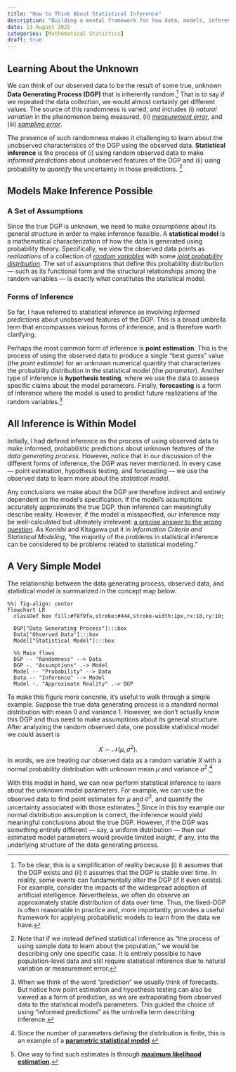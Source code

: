 ```yaml
---
title: "How to Think About Statistical Inference"
description: "Building a mental framework for how data, models, inference, and probability come together."
date: 13 August 2025
categories: [Mathematical Statistics]
draft: true
---
```


## Learning About the Unknown  

We can think of our observed data to be the result of some true, unknown **Data Generating Process (DGP)** that is inherently random.[^1] That is to say if we repeated the data collection, we would almost certainly get different values. The source of this randomness is varied, and includes (i) *natural variation* in the phenomenon being measured, (ii) *[measurement error](https://en.wikipedia.org/wiki/Observational_error)*, and (iii) *[sampling error](https://en.wikipedia.org/wiki/Sampling_error)*. 

The presence of such randomness makes it challenging to learn about the unobserved characteristics of the DGP using the observed data. **Statistical inference** is the process of (i) using random observed data to make *informed predictions* about unobserved features of the DGP and (ii) using probability to *quantify* the uncertainty in those predictions. [^2] 


## Models Make Inference Possible  

### A Set of Assumptions 

Since the true DGP is unknown, we need to make *assumptions* about its general structure in order to make inference feasible. A **statistical model** is a mathematical characterization of how the data is generated using probability theory. Specifically, we view the observed data points as *realizations* of a collection of *[random variables](https://en.wikipedia.org/wiki/Random_variable)* with some *[joint probability distribution](https://en.wikipedia.org/wiki/Joint_probability_distribution)*. The set of assumptions that define this probability distribution — such as its functional form and the structural relationships among the random variables — is exactly what constitutes the statistical model.

### Forms of Inference

So far, I have referred to statistical inference as involving *informed predictions* about unobserved features of the DGP. This is a broad umbrella term that encompasses various forms of inference, and is therefore worth clarifying. 

Perhaps the most common form of inference is **point estimation**. This is the process of using the observed data to produce a single "best guess" value (the *point estimate*) for an unknown numerical quantity that characterizes the probability distribution in the statistical model (the *parameter*). Another type of inference is **hypothesis testing**, where we use the data to assess specific claims about the model parameters. Finally, **forecasting** is a form of inference where the model is used to predict future realizations of the random variables.[^3]

## All Inference is Within Model  

Initially, I had defined inference as the process of using observed data to make informed, probabilistic predictions about unknown features of the *data generating process*. However, notice that in our discussion of the different forms of inference, the DGP was never mentioned. In every case — point estimation, hypothesis testing, and forecasting — we use the observed data to learn more about the *statistical model*. 

Any conclusions we make about the DGP are therefore indirect and entirely dependent on the model's specification. If the model's assumptions accurately approximate the true DGP, then inference can meaningfully describe reality. However, if the model is misspecified, our inference may be well-calculated but ultimately irrelevant: [a precise answer to the wrong question](https://statmodeling.stat.columbia.edu/2015/03/01/precise-answers-to-the-wrong-questions/). As Konishi and Kitagawa put it in *Information Criteria and Statistical Modeling*, "the majority of the problems in statistical inference can be considered to be problems related to statistical modeling." 

## A Very Simple Model  

The relationship between the data generating process, observed data, and statistical model is summarized in the concept map below. 

```mermaid
%%| fig-align: center
flowchart LR
  classDef box fill:#f8f9fa,stroke:#444,stroke-width:1px,rx:10,ry:10;

  DGP["Data Generating Process"]:::box
  Data["Observed Data"]:::box
  Model["Statistical Model"]:::box

  %% Main flows
  DGP -- "Randomness" --> Data
  DGP -. "Assumptions" .-> Model
  Model -- "Probability" --> Data
  Data -- "Inference" --> Model
  Model -. "Approximate Reality" .-> DGP
```

To make this figure more concrete, it's useful to walk through a simple example. Suppose the true data generating process is a standard normal distribution with mean $0$ and variance $1$. However, we don't actually know this DGP and thus need to make assumptions about its general structure. After analyzing the random observed data, one possible statistical model we could assert is

$$
X \sim \mathcal{N}(\mu, \sigma^2).
$$
In words, we are treating our observed data as a random variable $X$ with a normal probability distribution with unknown mean $\mu$ and variance $\sigma^2$.[^4] 

With this model in hand, we can now perform statistical inference to learn about the unknown model parameters. For example, we can use the observed data to find point estimates for $\mu$ and $\sigma^2$, and quantify the uncertainty associated with those estimates.[^5] Since in this toy example our normal distribution assumption is correct, the inference would yield meaningful conclusions about the true DGP. However, if the DGP was something entirely different — say, a uniform distribution — then our estimated model parameters would provide limited insight, if any, into the underlying structure of the data generating process.   

[^1]: To be clear, this is a simplification of reality because (i) it assumes that the DGP exists and (ii) it assumes that the DGP is stable over time. In reality, some events can fundamentally alter the DGP (if it even exists). For example, consider the impacts of the widespread adoption of artificial intelligence. Nevertheless, we often do observe an approximately stable distribution of data over time. Thus, the fixed-DGP is often reasonable in practice and, more importantly, provides a useful framework for applying probabilistic models to learn from the data we have.  

[^2]: Note that if we instead defined statistical inference as "the process of using sample data to learn about the population," we would be describing only one specific case. It is entirely possible to have population-level data and still require statistical inference due to natural variation or measurement error. 

[^3]: When we think of the word "prediction" we usually think of forecasts. But notice how point estimation and hypothesis testing can also be viewed as a form of prediction, as we are extrapolating from observed data to the statistical model's parameters. This guided the choice of using "informed predictions" as the umbrella term describing inference.  

[^4]: Since the number of parameters defining the distribution is finite, this is an example of a [**parametric statistical model**](https://en.wikipedia.org/wiki/Parametric_statistics).

[^5]: One way to find such estimates is through [**maximum likelihood estimation**](https://en.wikipedia.org/wiki/Maximum_likelihood_estimation). 

